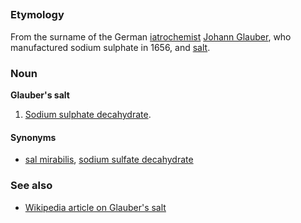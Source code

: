 =={{en}}==
===Etymology===
From the surname of the German [[iatrochemist]] [[w:Johann Glauber|Johann Glauber]], who manufactured sodium sulphate in 1656, and [[salt]].

===Noun===
'''Glauber's salt'''

#[[Sodium sulphate decahydrate]].

====Synonyms====
*[[sal mirabilis]], [[sodium sulfate decahydrate]]

===See also===
*[[w:Glauber's salt|Wikipedia article on Glauber's salt]]